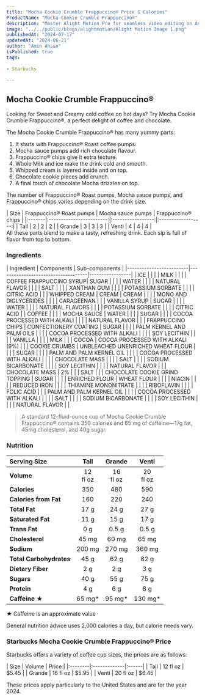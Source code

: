```yaml
---
title: "Mocha Cookie Crumble Frappuccino® Price & Calories"
ProductName: "Mocha Cookie Crumble Frappuccino®" 
description: "Master Alight Motion Pro for seamless video editing on Android, iOS, and Tablets with our ultimate guide, unlocking advanced features and elevating your skills in 2024!"
image: "../../public/blogs/alightmotion/Alight Motion Image 1.png"
publishedAt: "2024-07-17"
updatedAt: "2024-06-21"
author: "Amin Ahsan"
isPublished: true
tags:
 
- Starbucks
      
---
```


 
## Mocha Cookie Crumble Frappuccino® 
  
Looking for Sweet and Creamy cold coffee on hot days? Try Mocha Cookie Crumble Frappuccino®, a perfect delight of coffee and chocolate.

The Mocha Cookie Crumble Frappuccino® has many yummy parts:

1. It starts with Frappuccino® Roast coffee pumps.
2. Mocha sauce pumps add rich chocolate flavour.
3. Frappuccino® chips give it extra texture.
4. Whole Milk and ice make the drink cold and smooth.
5. Whipped cream is layered inside and on top.
6. Chocolate cookie pieces add crunch.
7. A final touch of chocolate Mocha drizzles on top.

The number of Frappuccino® Roast pumps, Mocha sauce pumps, and Frappuccino® chips varies depending on the drink size.

<div style={{ overflowX: 'scroll' }}>
| Size   | Frappuccino® Roast pumps | Mocha sauce pumps | Frappuccino® chips |
|:-------|:------------------------:|:-----------------:|:------------------:|
| Tall   | 2                        | 2                 | 2                  |
| Grande | 3                        | 3                 | 3                  |
| Venti  | 4                        | 4                 | 4                  |
</div>
All these parts blend to make a tasty, refreshing drink. Each sip is full of flavor from top to bottom.


### Ingredients
<div style={{ overflowX: 'scroll' }}>
| Ingredient              | Components                         | Sub-components  |
|-------------------------|------------------------------------|-----------------|
| ICE                     |                                    |                 |
| MILK                    |                                    |                 |
| COFFEE FRAPPUCCINO SYRUP| SUGAR                              |                 |
|                         | WATER                              |                 |
|                         | NATURAL FLAVOR                     |                 |
|                         | SALT                               |                 |
|                         | XANTHAN GUM                        |                 |
|                         | POTASSIUM SORBATE                  |                 |
|                         | CITRIC ACID                        |                 |
| WHIPPED CREAM           | CREAM                              | CREAM           |
|                         |                                    | MONO AND DIGLYCERIDES |
|                         |                                    | CARAGEENAN      |
|                         | VANILLA SYRUP                      | SUGAR           |
|                         |                                    | WATER           |
|                         |                                    | NATURAL FLAVORS |
|                         |                                    | POTASSIUM SORBATE |
|                         |                                    | CITRIC ACID     |
| COFFEE                  |                                    |                 |
| MOCHA SAUCE             | WATER                              |                 |
|                         | SUGAR                              |                 |
|                         | COCOA PROCESSED WITH ALKALI        |                 |
|                         | NATURAL FLAVOR                     |                 |
| FRAPPUCCINO CHIPS       | CONFECTIONERY COATING              | SUGAR           |
|                         |                                    | PALM KERNEL AND PALM OILS |
|                         |                                    | COCOA PROCESSED WITH ALKALI |
|                         |                                    | SOY LECITHIN    |
|                         |                                    | VANILLA         |
|                         |                                    | MILK            |
|                         | COCOA                              | COCOA PROCESSED WITH ALKALI (9%) |
|                         | COOKIE CRUMBS                      | UNBLEACHED UNENRICHED WHEAT FLOUR |
|                         |                                    | SUGAR           |
|                         |                                    | PALM AND PALM KERNEL OIL |
|                         |                                    | COCOA PROCESSED WITH ALKALI |
|                         |                                    | CHOCOLATE MASS  |
|                         |                                    | SALT            |
|                         |                                    | SODIUM BICARBONATE |
|                         |                                    | SOY LECITHIN    |
|                         |                                    | NATURAL FLAVOR  |
|                         | CHOCOLATE MASS                     | 2%              |
|                         | SALT                               |                 |
| CHOCOLATE COOKIE GRIND TOPPING | SUGAR                       |                 |
|                         | ENRICHED FLOUR                     | WHEAT FLOUR     |
|                         |                                    | NIACIN          |
|                         |                                    | REDUCED IRON    |
|                         |                                    | THIAMINE MONONITRATE |
|                         |                                    | RIBOFLAVIN      |
|                         |                                    | FOLIC ACID      |
|                         | PALM AND PALM KERNEL OIL           |                 |
|                         | COCOA PROCESSED WITH ALKALI        |                 |
|                         | SALT                               |                 |
|                         | SODIUM BICARBONATE                 |                 |
|                         | SOY LECITHIN                       |                 |
|                         | NATURAL FLAVOR                     |                 |
</div>

> A standard 12-fluid-ounce cup of Mocha Cookie Crumble Frappuccino® contains 350 calories and 65 mg of caffeine—17g fat, 45mg cholesterol, and 40g sugar. 

### Nutrition

| Serving Size         | Tall        | Grande      | Venti       |
|:---------------------|:-----------:|:-----------:|:-----------:|
| **Volume**           | 12 <br/> fl oz    | 16 <br/> fl oz | 20 <br/> fl oz         |
| **Calories**         | 350         | 480         | 590         |
| **Calories from Fat**| 160         | 220         | 240         |
| **Total Fat**        | 17 g        | 24 g        | 27 g        |
| **Saturated Fat**    | 11 g        | 15 g        | 17 g        |
| **Trans Fat**        | 0 g         | 0.5 g       | 0.5 g       |
| **Cholesterol**      | 45 mg       | 60 mg       | 65 mg       |
| **Sodium**           | 200 mg      | 270 mg      | 360 mg      |
| **Total Carbohydrates** | 45 g    | 62 g        | 82 g        |
| **Dietary Fiber**    | 2 g         | 2 g         | 3 g         |
| **Sugars**           | 40 g        | 55 g        | 75 g        |
| **Protein**          | 4 g         | 6 g         | 8 g         |
| **Caffeine ★**         | 65 mg*      | 95 mg*      | 130 mg*     |


★ Caffeine is an approximate value

General nutrition advice uses 2,000 calories a day, but calorie needs vary. 

### Starbucks Mocha Cookie Crumble Frappuccino® Price

Starbucks offers a variety of coffee cup sizes, the prices are as follows:

<div style={{width:"300px"}}>
| Size    |   Volume     | Price |
|:--------|:-------------|:------|
| Tall    | 12 fl oz     | $5.45 |
| Grande  | 16 fl oz     | $5.95 |
| Venti   | 20 fl oz     | $6.45 |
</div>

These prices apply particularly to the United States and are for the year 2024.